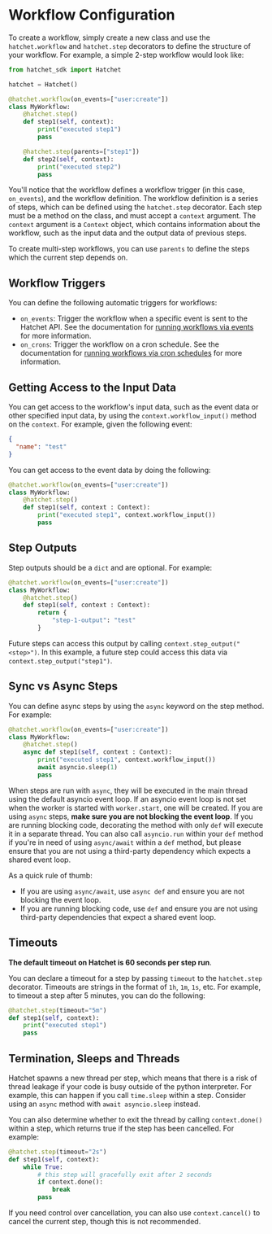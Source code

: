 # Workflow Configuration

To create a workflow, simply create a new class and use the `hatchet.workflow` and `hatchet.step` decorators to define the structure of your workflow. For example, a simple 2-step workflow would look like:

```py
from hatchet_sdk import Hatchet

hatchet = Hatchet()

@hatchet.workflow(on_events=["user:create"])
class MyWorkflow:
    @hatchet.step()
    def step1(self, context):
        print("executed step1")
        pass

    @hatchet.step(parents=["step1"])
    def step2(self, context):
        print("executed step2")
        pass
```

You'll notice that the workflow defines a workflow trigger (in this case, `on_events`), and the workflow definition. The workflow definition is a series of steps, which can be defined using the `hatchet.step` decorator. Each step must be a method on the class, and must accept a `context` argument. The `context` argument is a `Context` object, which contains information about the workflow, such as the input data and the output data of previous steps.

To create multi-step workflows, you can use `parents` to define the steps which the current step depends on.

## Workflow Triggers

You can define the following automatic triggers for workflows:

- `on_events`: Trigger the workflow when a specific event is sent to the Hatchet API. See the documentation for [running workflows via events](./run-workflow-events) for more information.
- `on_crons`: Trigger the workflow on a cron schedule. See the documentation for [running workflows via cron schedules](./run-workflow-cron) for more information.

## Getting Access to the Input Data

You can get access to the workflow's input data, such as the event data or other specified input data, by using the `context.workflow_input()` method on the `context`. For example, given the following event:

```json
{
  "name": "test"
}
```

You can get access to the event data by doing the following:

```py
@hatchet.workflow(on_events=["user:create"])
class MyWorkflow:
    @hatchet.step()
    def step1(self, context : Context):
        print("executed step1", context.workflow_input())
        pass
```

## Step Outputs

Step outputs should be a `dict` and are optional. For example:

```py
@hatchet.workflow(on_events=["user:create"])
class MyWorkflow:
    @hatchet.step()
    def step1(self, context : Context):
        return {
            "step-1-output": "test"
        }
```

Future steps can access this output by calling `context.step_output("<step>")`. In this example, a future step could access this data via `context.step_output("step1")`.

## Sync vs Async Steps

You can define async steps by using the `async` keyword on the step method. For example:

```py
@hatchet.workflow(on_events=["user:create"])
class MyWorkflow:
    @hatchet.step()
    async def step1(self, context : Context):
        print("executed step1", context.workflow_input())
        await asyncio.sleep(1)
        pass
```

When steps are run with `async`, they will be executed in the main thread using the default asyncio event loop. If an asyncio event loop is not set when the worker is started with `worker.start`, one will be created. If you are using `async` steps, **make sure you are not blocking the event loop**. If you are running blocking code, decorating the method with only `def` will execute it in a separate thread. You can also call `asyncio.run` within your `def` method if you're in need of using `async/await` within a `def` method, but please ensure that you are not using a third-party dependency which expects a shared event loop.

As a quick rule of thumb:

- If you are using `async/await`, use `async def` and ensure you are not blocking the event loop.
- If you are running blocking code, use `def` and ensure you are not using third-party dependencies that expect a shared event loop.

## Timeouts

**The default timeout on Hatchet is 60 seconds per step run**.

You can declare a timeout for a step by passing `timeout` to the `hatchet.step` decorator. Timeouts are strings in the format of `1h`, `1m`, `1s`, etc. For example, to timeout a step after 5 minutes, you can do the following:

```py
@hatchet.step(timeout="5m")
def step1(self, context):
    print("executed step1")
    pass
```

## Termination, Sleeps and Threads

Hatchet spawns a new thread per step, which means that there is a risk of thread leakage if your code is busy outside of the python interpreter. For example, this can happen if you call `time.sleep` within a step. Consider using an `async` method with `await asyncio.sleep` instead.

You can also determine whether to exit the thread by calling `context.done()` within a step, which returns true if the step has been cancelled. For example:

```py
@hatchet.step(timeout="2s")
def step1(self, context):
    while True:
        # this step will gracefully exit after 2 seconds
        if context.done():
            break
        pass
```

If you need control over cancellation, you can also use `context.cancel()` to cancel the current step, though this is not recommended.
